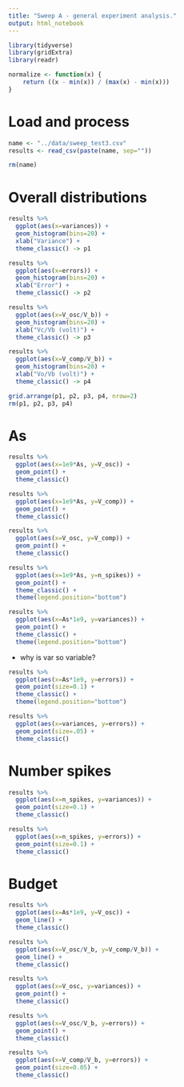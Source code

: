 ```yaml
---
title: "Sweep A - general experiment analysis."
output: html_notebook
---
```


```r
library(tidyverse)
library(gridExtra)
library(readr)

normalize <- function(x) {
    return ((x - min(x)) / (max(x) - min(x)))
}
```


# Load and process

```r
name <- "../data/sweep_test3.csv"
results <- read_csv(paste(name, sep=""))

rm(name)
```


# Overall distributions

```r
results %>% 
  ggplot(aes(x=variances)) +
  geom_histogram(bins=20) + 
  xlab("Variance") +
  theme_classic() -> p1

results %>% 
  ggplot(aes(x=errors)) +
  geom_histogram(bins=20) + 
  xlab("Error") +
  theme_classic() -> p2

results %>% 
  ggplot(aes(x=V_osc/V_b)) +
  geom_histogram(bins=20) +
  xlab("Vc/Vb (volt)") +
  theme_classic() -> p3

results %>% 
  ggplot(aes(x=V_comp/V_b)) +
  geom_histogram(bins=20) +
  xlab("Vo/Vb (volt)") +
  theme_classic() -> p4

grid.arrange(p1, p2, p3, p4, nrow=2)
rm(p1, p2, p3, p4)
```

# As

```r
results %>% 
  ggplot(aes(x=1e9*As, y=V_osc)) +
  geom_point() + 
  theme_classic() 
```


```r
results %>% 
  ggplot(aes(x=1e9*As, y=V_comp)) +
  geom_point() + 
  theme_classic() 
```

```r
results %>% 
  ggplot(aes(x=V_osc, y=V_comp)) +
  geom_point() + 
  theme_classic() 
```

```r
results %>% 
  ggplot(aes(x=1e9*As, y=n_spikes)) +
  geom_point() + 
  theme_classic() +
  theme(legend.position="bottom") 
```


```r
results %>% 
  ggplot(aes(x=As*1e9, y=variances)) +
  geom_point() + 
  theme_classic() +
  theme(legend.position="bottom") 
```

- why is var so variable?


```r
results %>% 
  ggplot(aes(x=As*1e9, y=errors)) +
  geom_point(size=0.1) + 
  theme_classic() +
  theme(legend.position="bottom") 
```


```r
results %>% 
  ggplot(aes(x=variances, y=errors)) +
  geom_point(size=.05) + 
  theme_classic() 
```


# Number spikes

```r
results %>% 
  ggplot(aes(x=n_spikes, y=variances)) +
  geom_point(size=0.1) + 
  theme_classic() 
```

```r
results %>% 
  ggplot(aes(x=n_spikes, y=errors)) +
  geom_point(size=0.1) + 
  theme_classic() 
```


# Budget 

```r
results %>% 
  ggplot(aes(x=As*1e9, y=V_osc)) +
  geom_line() + 
  theme_classic() 
```

```r
results %>% 
  ggplot(aes(x=V_osc/V_b, y=V_comp/V_b)) +
  geom_line() + 
  theme_classic() 
```


```r
results %>% 
  ggplot(aes(x=V_osc, y=variances)) +
  geom_point() + 
  theme_classic() 
```

```r
results %>% 
  ggplot(aes(x=V_osc/V_b, y=errors)) +
  geom_point() + 
  theme_classic() 
```


```r
results %>% 
  ggplot(aes(x=V_comp/V_b, y=errors)) +
  geom_point(size=0.05) + 
  theme_classic() 
```

